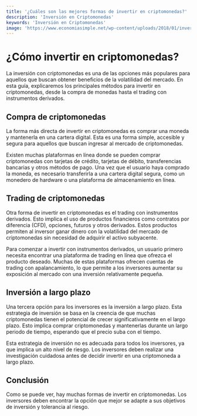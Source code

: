 ```yaml
---
title: '¿Cuáles son las mejores formas de invertir en criptomonedas?'
description: 'Inversión en Criptomonedas'
keywords: 'Inversión en Criptomonedas'
image: 'https://www.economiasimple.net/wp-content/uploads/2018/01/invertir-bitcoin.jpg'
---
```





# ¿Cómo invertir en criptomonedas? 

La inversión con criptomonedas es una de las opciones más populares para aquellos que buscan obtener beneficios de la volatilidad del mercado. En esta guía, explicaremos los principales métodos para invertir en criptomonedas, desde la compra de monedas hasta el trading con instrumentos derivados. 

## Compra de criptomonedas 

La forma más directa de invertir en criptomonedas es comprar una moneda y mantenerla en una cartera digital. Esta es una forma simple, accesible y segura para aquellos que buscan ingresar al mercado de criptomonedas. 

<ImageAdd source="https://thumbs.dreamstime.com/b/comprar-propiedades-con-pagos-de-bitcoin-concepto-compra-bienes-ra%C3%ADces-y-vivienda-para-criptomoneda-btc-cripto-moneda-casa-220950045.jpg"/>

Existen muchas plataformas en línea donde se pueden comprar criptomonedas con tarjetas de crédito, tarjetas de débito, transferencias bancarias y otros métodos de pago. Una vez que el usuario haya comprado la moneda, es necesario transferirla a una cartera digital segura, como un monedero de hardware o una plataforma de almacenamiento en línea. 

## Trading de criptomonedas 

Otra forma de invertir en criptomonedas es el trading con instrumentos derivados. Esto implica el uso de productos financieros como contratos por diferencia (CFD), opciones, futuros y otros derivados. Estos productos permiten al inversor ganar dinero con la volatilidad del mercado de criptomonedas sin necesidad de adquirir el activo subyacente. 

<ImageAdd source="https://thumbor.forbes.com/thumbor/fit-in/x/https://www.forbes.com/advisor/ca/wp-content/uploads/2022/05/how_to_buy_dogecoin.jpeg.jpg"/>

Para comenzar a invertir con instrumentos derivados, un usuario primero necesita encontrar una plataforma de trading en línea que ofrezca el producto deseado. Muchas de estas plataformas ofrecen cuentas de trading con apalancamiento, lo que permite a los inversores aumentar su exposición al mercado con una inversión relativamente pequeña. 

## Inversión a largo plazo 

Una tercera opción para los inversores es la inversión a largo plazo. Esta estrategia de inversión se basa en la creencia de que muchas criptomonedas tienen el potencial de crecer significativamente en el largo plazo. Esto implica comprar criptomonedas y mantenerlas durante un largo periodo de tiempo, esperando que el precio suba con el tiempo. 

<ImageAdd source="https://mf.b37mrtl.ru/actualidad/public_images/2018.12/article/5c18265fe9180fb13c8b4569.jpg"/>

Esta estrategia de inversión no es adecuada para todos los inversores, ya que implica un alto nivel de riesgo. Los inversores deben realizar una investigación cuidadosa antes de decidir invertir en una criptomoneda a largo plazo. 

## Conclusión 

Como se puede ver, hay muchas formas de invertir en criptomonedas. Los inversores deben encontrar la opción que mejor se adapte a sus objetivos de inversión y tolerancia al riesgo. 

<ImageAdd source="https://www.economiasimple.net/wp-content/uploads/2018/01/invertir-bitcoin.jpg"/>